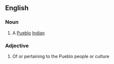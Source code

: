 ==English==

===Noun===
{{en-noun}}

# A [[Pueblo]] [[Indian]]

===Adjective===
{{en-adj}}

# Of or pertaining to the Pueblo people or culture